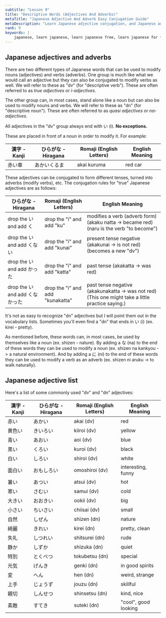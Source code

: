 ```yaml
---
subtitle: "Lesson 9"
title: "Descriptive Words (Adjectives And Adverbs)"
metaTitle: "Japanese Adjective And Adverb Easy Conjugation Guide"
metaDescription: "Learn Japanese adjective conjugation, and Japanese adverbs with this simple guide for beginners. Free Japanese lessons."
rank: 9
keywords: |
    japanese, learn japanese, learn japanese free, learn japanese for free, learning japanese, learning japanese language, japanese learn, japanese learning, japanese language, japanese language learning, learn japanese language, japanese lesson, japanese lessons, free japanese lessons, online japanese, japanese online, learn japanese online, learn japanese online free, learning japanese online, online japanese lesson, online japanese lessons, japanese tutorial, japanese course, japanese language course, language course, japanese alphabet, japanese alphabets, japanese letters, japanese hiragana, hiragana alphabet, hiragana, japanese katakana, katakana alphabet, katakana, japanese kanji, kanji, speak japanese, learn to speak japanese, how to speak japanese, how to learn japanese, learn how to speak japanese, how to speak read and write japanese, learn how to speak read and write japanese, learn japanese with free japanese lessons, learn japanese with freejapaneselessons.com, what is my name in japanese, japanese words, basic japanese words, japan language, japan alphabet, hiragana chart, katakana chart, japanese characters, names in japanese, hiragana sentence, learn hiragana, japanese classes, japanese alphabet with english letters, japanese beginner, introducing yourself in japanese, common japanese words, hiragana characters, katakana characters
---
```


## Japanese adjectives and adverbs

There are two different types of Japanese words that can be used to modify nouns (adjectives) and verbs (adverbs). One group is much like what we would call an adjective but they can also be conjugated to modify verbs as well. We will refer to these as "dv" (for "descriptive verb"). These are often referred to as *true adjectives* or *i-adjectives*. 

The other group can, in most cases, stand alone like a noun but can also be used to modify nouns and verbs. We will refer to these as "dn" (for "descriptive noun"). These are often referred to as *quasi adjectives* or *na-adjectives*.

All adjectives in the "dv" group always end with い (i). **No exceptions.** 

These are placed in front of a noun in order to modify it. For example:

<table>
<thead>
<tr>
<th>漢字 - Kanji</th>
<th>ひらがな - Hiragana</th>
<th>Romaji (English Letters)</th>
<th>English Meaning</th>
</tr>
</thead>
<tbody>
<tr>
<td>赤い車</td>
<td>あかいくるま</td>
<td>akai kuruma</td>
<td>red car</td>
</tr>
</tbody>
</table>

These adjectives can be conjugated to form different tenses, turned into adverbs (modify verbs), etc. The conjugation rules for "true" Japanese adjectives are as follows:

<table>
    <thead>
<tr>
<th>ひらがな - Hiragana</th>
<th>Romaji (English Letters)</th>
<th>English Meaning</th>
</tr>
</thead>
<tbody>
<tr>
<td>drop the い and add く</td>
<td>drop the "i" and add "ku"</td>
<td>modifies a verb (adverb form) (akaku natta -&gt; became red) (naru is the verb "to become")</td>
</tr>
<tr>
<td>drop the い and add くない</td>
<td>drop the "i" and add "kunai"</td>
<td>present tense negative (akakunai -&gt; is not red) (becomes a new "dv")</td>
</tr>
<tr>
<td>drop the い and add かった</td>
<td>drop the "i" and add "katta"</td>
<td>past tense (akakatta -&gt; was red)</td>
</tr>
<tr>
<td>drop the い and add くなかった</td>
<td>drop the "i" and add "kunakatta"</td>
<td>past tense negative (akakunakatta -&gt; was not red) (This one might take a little practice saying.)</td>
</tr>
</tbody>
</table>


It's not as easy to recognize "dn" adjectives but I will point them out in the vocabulary lists. Sometimes you'll even find a "dn" that ends in い (i) (ex. kirei - pretty). 

As mentioned before, these words can, in most cases, be used by themselves like a noun (ex. shizen - nature). By adding a な (na) to the end of these words they can be used to modify a noun (ex. shizen na kankyou -> a natural environment). And by adding a に (ni) to the end of these words they can be used to modify a verb as an adverb (ex. shizen ni aruku -> to walk naturally).

## Japanese adjective list

Here's a list of some commonly used "dv" and "dn" adjectives:

<table>
<thead>
<tr>
<th>漢字 - Kanji</th>
<th>ひらがな - Hiragana</th>
<th>Romaji (English Letters)</th>
<th>English Meaning</th>
</tr>
</thead>
<tbody>
<tr>
<td>赤い</td>
<td>あかい</td>
<td>akai (dv)</td>
<td>red</td>
</tr>
<tr>
<td>黄色い</td>
<td>きいろい</td>
<td>kiiroi (dv)</td>
<td>yellow</td>
</tr>
<tr>
<td>青い</td>
<td>あおい</td>
<td>aoi (dv)</td>
<td>blue</td>
</tr>
<tr>
<td>黒い</td>
<td>くろい</td>
<td>kuroi (dv)</td>
<td>black</td>
</tr>
<tr>
<td>白い</td>
<td>しろい</td>
<td>shiroi (dv)</td>
<td>white</td>
</tr>
<tr>
<td>面白い</td>
<td>おもしろい</td>
<td>omoshiroi (dv)</td>
<td>interesting, funny</td>
</tr>
<tr>
<td>暑い</td>
<td>あつい</td>
<td>atsui (dv)</td>
<td>hot</td>
</tr>
<tr>
<td>寒い</td>
<td>さむい</td>
<td>samui (dv)</td>
<td>cold</td>
</tr>
<tr>
<td>大きい</td>
<td>おおきい</td>
<td>ookii (dv)</td>
<td>big</td>
</tr>
<tr>
<td>小さい</td>
<td>ちいさい</td>
<td>chiisai (dv)</td>
<td>small</td>
</tr>
<tr>
<td>自然</td>
<td>しぜん</td>
<td>shizen (dn)</td>
<td>nature</td>
</tr>
<tr>
<td>綺麗</td>
<td>きれい</td>
<td>kirei (dn)</td>
<td>pretty, clean</td>
</tr>
<tr>
<td>失礼</td>
<td>しつれい</td>
<td>shitsurei (dn)</td>
<td>rude</td>
</tr>
<tr>
<td>静か</td>
<td>しずか</td>
<td>shizuka (dn)</td>
<td>quiet</td>
</tr>
<tr>
<td>特別</td>
<td>とくべつ</td>
<td>tokubetsu (dn)</td>
<td>special</td>
</tr>
<tr>
<td>元気</td>
<td>げんき</td>
<td>genki (dn)</td>
<td>in good spirits</td>
</tr>
<tr>
<td>変</td>
<td>へん</td>
<td>hen (dn)</td>
<td>weird, strange</td>
</tr>
<tr>
<td>上手</td>
<td>じょうず</td>
<td>jouzu (dn)</td>
<td>skillful</td>
</tr>
<tr>
<td>親切</td>
<td>しんせつ</td>
<td>shinsetsu (dn)</td>
<td>kind, nice</td>
</tr>
<tr>
<td>素敵</td>
<td>すてき</td>
<td>suteki (dn)</td>
<td>"cool", good looking</td>
</tr>
</tbody>
</table>
